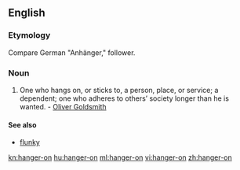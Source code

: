 ==English==

===Etymology===

Compare German "Anhänger," follower.


===Noun===
{{en-noun|hangers-on}}

# One who hangs on, or sticks to, a person, place, or service; a dependent; one who adheres to others’ society longer than he is wanted. - [[w:Oliver Goldsmith|Oliver Goldsmith]]

====See also====
*[[flunky]]

[[kn:hanger-on]]
[[hu:hanger-on]]
[[ml:hanger-on]]
[[vi:hanger-on]]
[[zh:hanger-on]]